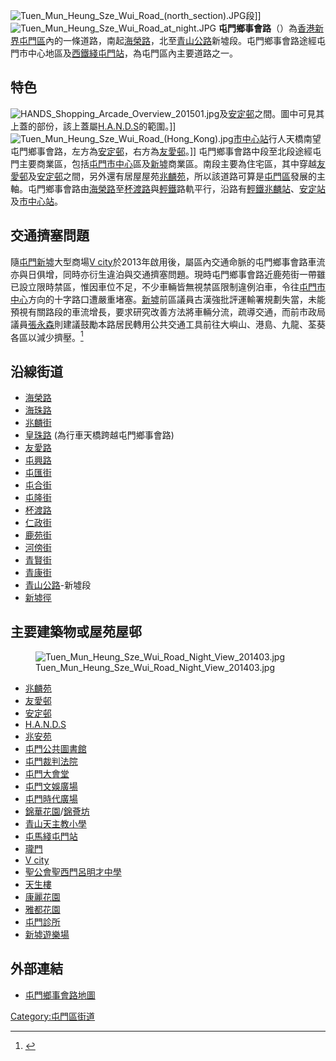 {{Infobox Hong Kong Road
|   中文街道名稱    =  屯門鄉事會路
|   英文街道名稱    =  Tuen Mun Heung Sze Wui Road
|   圖片 = File:Tuen Mun Town Centre Private Residential 201212.jpg
|   圖片說明 = 屯門鄉事會路近屯門市中心
|   圖片寬度 = 
|   路段總長度    =  2.3
|   車速限制    =  
|   行車線數量    =  4線，雙程行車
|   起點    = [[海榮路|海榮路]]、[[海華路|海華路]]交界
|   終點    = [[青山公路|青山公路]]新墟段、[[新墟徑|新墟徑]]交界
|   所在地區    =  [[新界西|新界西]][[屯門區|屯門區]]
|   通車日期    =  
}}
[[File:Tuen_Mun_Heung_Sze_Wui_Road_(north_section).JPG|thumb]]段]]
[[File:Tuen_Mun_Heung_Sze_Wui_Road_at_night.JPG|thumb]]
'''屯門鄉事會路'''（{{lang-en|'''Tuen Mun Heung Sze Wui Road'''}}）為[[香港|香港]][[新界|新界]][[屯門區|屯門區]]內的一條道路，南起[[海榮路|海榮路]]，北至[[青山公路|青山公路]]新墟段。屯門鄉事會路途經屯門市中心地區及[[西鐵綫|西鐵綫]][[屯門站_(西鐵綫)|屯門站]]，為屯門區內主要道路之一。

==特色==
[[File:HANDS_Shopping_Arcade_Overview_201501.jpg|thumb]]及[[安定邨|安定邨]]之間。圖中可見其上蓋的部份，該上蓋屬[[H.A.N.D.S|H.A.N.D.S]]的範圍。]]
[[File:Tuen_Mun_Heung_Sze_Wui_Road_(Hong_Kong).jpg|thumb]][[市中心站_(香港)|市中心站]]行人天橋南望屯門鄉事會路，左方為[[安定邨|安定邨]]，右方為[[友愛邨|友愛邨]]。]]
屯門鄉事會路中段至北段途經屯門主要商業區，包括[[屯門市中心|屯門市中心]]區及[[屯門新墟|新墟]]商業區。南段主要為住宅區，其中穿越[[友愛邨|友愛邨]]及[[安定邨|安定邨]]之間，另外還有居屋屋苑[[兆麟苑|兆麟苑]]，所以該道路可算是[[屯門區|屯門區]]發展的主軸。屯門鄉事會路由[[海榮路|海榮路]]至[[杯渡路|杯渡路]]與[[香港輕鐵|輕鐵]]路軌平行，沿路有[[香港輕鐵|輕鐵]][[兆麟站|兆麟站]]、[[安定站_(香港)|安定站]]及[[市中心站_(香港)|市中心站]]。

==交通擠塞問題==
隨[[屯門新墟|屯門新墟]]大型商場[[V_city|V city]]於2013年啟用後，屬區內交通命脈的屯門鄉事會路車流亦與日俱增，同時亦衍生違泊與交通擠塞問題。現時屯門鄉事會路近鹿苑街一帶雖已設立限時禁區，惟因車位不足，不少車輛皆無視禁區限制違例泊車，令往[[屯門市中心|屯門市中心]]方向的十字路口遭嚴重堵塞。[[新墟_(選區)|新墟]]前區議員古漢強批評運輸署規劃失當，未能預視有關路段的車流增長，要求研究改善方法將車輛分流，疏導交通，而前市政局議員[[張永森|張永森]]則建議鼓勵本路居民轉用公共交通工具前往大嶼山、港島、九龍、荃葵各區以減少擠壓。<ref>{{Cite web |url=http://orientaldaily.on.cc/cnt/news/20150303/00196_001.html |title=規劃失當 屯門新墟日日大塞車 《東方日報》 2015年3月3日 |accessdate=2015年9月24日 |archive-date=2015年9月25日 |archive-url=https://web.archive.org/web/20150925134104/http://orientaldaily.on.cc/cnt/news/20150303/00196_001.html |dead-url=no }}</ref>

==沿線街道==
*[[海榮路|海榮路]]
*[[海珠路_(香港)|海珠路]]
*[[兆麟街|兆麟街]]
*[[皇珠路|皇珠路]] (為行車天橋跨越屯門鄉事會路)
*[[友愛路_(香港)|友愛路]]
*[[屯興路|屯興路]]
*[[屯匯街|屯匯街]]
*[[屯合街|屯合街]]
*[[屯隆街|屯隆街]]
*[[杯渡路|杯渡路]]
*[[仁政街|仁政街]]
*[[鹿苑街|鹿苑街]]
*[[河傍街|河傍街]]
*[[青賢街|青賢街]]
*[[青康街|青康街]]
*[[青山公路|青山公路]]-新墟段
*[[新墟徑|新墟徑]]

==主要建築物或屋苑屋邨==
[[File:Tuen_Mun_Heung_Sze_Wui_Road_Night_View_201403.jpg|thumb]]
*[[兆麟苑|兆麟苑]]
*[[友愛邨|友愛邨]]
*[[安定邨|安定邨]]
*[[H.A.N.D.S|H.A.N.D.S]]
*[[兆安苑|兆安苑]]
*[[屯門公共圖書館|屯門公共圖書館]]
*[[屯門裁判法院|屯門裁判法院]]
*[[屯門大會堂|屯門大會堂]]
*[[屯門文娛廣場|屯門文娛廣場]]
*[[屯門時代廣場|屯門時代廣場]]
*[[錦華花園|錦華花園]]/[[錦薈坊|錦薈坊]]
*[[青山天主教小學|青山天主教小學]]
*[[屯馬綫|屯馬綫]][[屯門站_(屯馬綫)|屯門站]]
*[[瓏門|瓏門]]
*[[V_city|V city]]
*[[聖公會聖西門呂明才中學|聖公會聖西門呂明才中學]]
*[[天生樓|天生樓]]
*[[康麗花園|康麗花園]]
*[[雅都花園|雅都花園]]
*[[屯門診所|屯門診所]]
*[[新墟遊樂場|新墟遊樂場]]

==外部連結==
{{References}}
*[http://www.centamap.com/gc/centamaplocation.aspx?x=815490&y=827554&sx=815490.01&sy=827554.32&z=5 屯門鄉事會路地圖]

[[Category:屯門區街道|Category:屯門區街道]]